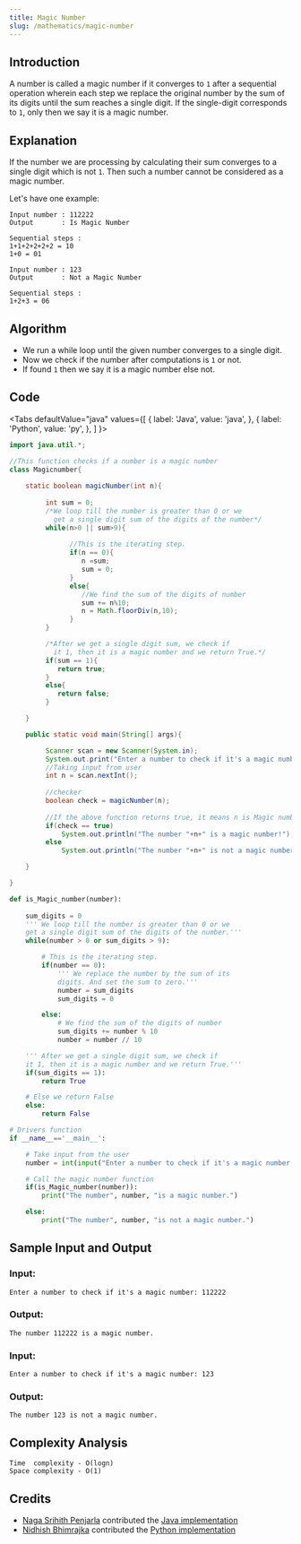 ```yaml
---
title: Magic Number
slug: /mathematics/magic-number
---
```


## Introduction

A number is called a magic number if it converges to `1` after a sequential operation wherein each step we replace the original number by the sum of its digits until the sum reaches a single digit. If the single-digit corresponds to  `1`, only then we say it is a magic number.

## Explanation

If the number we are processing by calculating their sum converges to a single digit which is not `1`. Then such a number cannot be considered as a magic number.

Let's have one example: 
```
Input number : 112222
Output       : Is Magic Number

Sequential steps :
1+1+2+2+2+2 = 10
1+0 = 01

Input number : 123
Output       : Not a Magic Number
 
Sequential steps :
1+2+3 = 06
```

## Algorithm

- We run a while loop until the given number converges to a single digit.
- Now we check if the number after computations is  `1` or not.
- If found `1` then we say it is a magic number else not.

## Code


<Tabs
  defaultValue="java"
  values={[
    { label: 'Java', value: 'java', },
    { label: 'Python', value: 'py', },
  ]
}>
<TabItem value="java">

```java
import java.util.*;

//This function checks if a number is a magic number
class Magicnumber{
    
    static boolean magicNumber(int n){
         
         int sum = 0;
         /*We loop till the number is greater than 0 or we
           get a single digit sum of the digits of the number*/  
         while(n>0 || sum>9){
               
               //This is the iterating step.
               if(n == 0){
                  n =sum;
                  sum = 0; 
               }
               else{
                  //We find the sum of the digits of number
                  sum += n%10;
                  n = Math.floorDiv(n,10); 
               } 
         }

         /*After we get a single digit sum, we check if
           it 1, then it is a magic number and we return True.*/
         if(sum == 1){
            return true;
         }
         else{
            return false;
         }

    }    

    public static void main(String[] args){

         Scanner scan = new Scanner(System.in);
         System.out.print("Enter a number to check if it's a magic number: ");
         //Taking input from user
         int n = scan.nextInt();
         
         //checker  
         boolean check = magicNumber(n);
         
         //If the above function returns true, it means n is Magic number 
         if(check == true)
             System.out.println("The number "+n+" is a magic number!");
         else
             System.out.println("The number "+n+" is not a magic number!");       

    }     

}
```

</TabItem>
<TabItem value="py">

```py
def is_Magic_number(number):
    
    sum_digits = 0
    ''' We loop till the number is greater than 0 or we
    get a single digit sum of the digits of the number.'''
    while(number > 0 or sum_digits > 9):

        # This is the iterating step.
        if(number == 0):
            ''' We replace the number by the sum of its
            digits. And set the sum to zero.'''
            number = sum_digits
            sum_digits = 0

        else:
            # We find the sum of the digits of number
            sum_digits += number % 10
            number = number // 10

    ''' After we get a single digit sum, we check if
    it 1, then it is a magic number and we return True.'''
    if(sum_digits == 1):
        return True

    # Else we return False
    else:
        return False

# Drivers function
if __name__=='__main__':

    # Take input from the user
    number = int(input("Enter a number to check if it's a magic number: "))

    # Call the magic number function
    if(is_Magic_number(number)):
        print("The number", number, "is a magic number.")

    else:
        print("The number", number, "is not a magic number.")
```

</TabItem>
</Tabs>

## Sample Input and Output

### Input:

```
Enter a number to check if it's a magic number: 112222
```

### Output:

```
The number 112222 is a magic number.
```

### Input:
 
```
Enter a number to check if it's a magic number: 123
```
 
### Output:
 
```
The number 123 is not a magic number.
```

## Complexity Analysis

```
Time  complexity - O(logn)
Space complexity - O(1)
```

## Credits

- [Naga Srihith Penjarla](https://github.com/nagasrihith608) contributed the [Java implementation](https://github.com/TesseractCoding/NeoAlgo/blob/master/Java/math/Magicnumber.java)
- [Nidhish Bhimrajka](https://github.com/nidh-ish) contributed the [Python implementation](https://github.com/TesseractCoding/NeoAlgo/blob/master/Python/math/Magic_Number.py)
